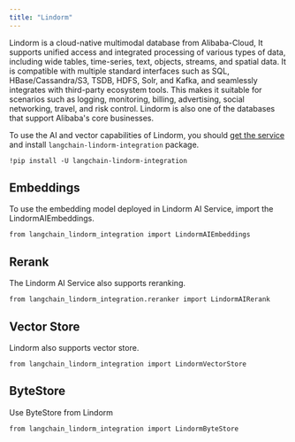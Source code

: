 ```yaml
---
title: "Lindorm"
---
```


Lindorm is a cloud-native multimodal database from Alibaba-Cloud, It supports unified access and integrated processing of various types of data, including wide tables, time-series, text, objects, streams, and spatial data. It is compatible with multiple standard interfaces such as SQL, HBase/Cassandra/S3, TSDB, HDFS, Solr, and Kafka, and seamlessly integrates with third-party ecosystem tools. This makes it suitable for scenarios such as logging, monitoring, billing, advertising, social networking, travel, and risk control. Lindorm is also one of the databases that support Alibaba's core businesses.

To use the AI and vector capabilities of Lindorm, you should [get the service](https://help.aliyun.com/document_detail/174640.html?spm=a2c4g.11186623.help-menu-172543.d_0_1_0.4c6367558DN8Uq) and install `langchain-lindorm-integration` package.

```
!pip install -U langchain-lindorm-integration
```

## Embeddings

To use the embedding model deployed in Lindorm AI Service, import the LindormAIEmbeddings.

```
from langchain_lindorm_integration import LindormAIEmbeddings
```

## Rerank

The Lindorm AI Service also supports reranking.

```
from langchain_lindorm_integration.reranker import LindormAIRerank
```

## Vector Store

Lindorm also supports vector store.

```
from langchain_lindorm_integration import LindormVectorStore
```

## ByteStore

Use ByteStore from Lindorm

```
from langchain_lindorm_integration import LindormByteStore
```

